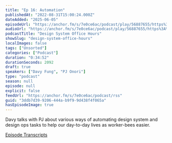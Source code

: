 ```yaml
---
title: "Ep 16: Automation"
publishedAt: "2022-08-31T15:00:24.000Z"
dateAdded: "2025-06-05"
episodeUrl: "https://anchor.fm/s/7e0ce6ac/podcast/play/56887655/https%3A%2F%2Fd3ctxlq1ktw2nl.cloudfront.net%2Fstaging%2F2022-7-31%2F7677ee69-1e1d-5888-7311-79739a816eb4.mp3"
audioUrl: "https://anchor.fm/s/7e0ce6ac/podcast/play/56887655/https%3A%2F%2Fd3ctxlq1ktw2nl.cloudfront.net%2Fstaging%2F2022-7-31%2F7677ee69-1e1d-5888-7311-79739a816eb4.mp3"
podcastTitle: "Design System Office Hours"
showSlug: "design-system-office-hours"
localImages: false
tags: ["Unsorted"]
categories: ["Podcast"]
duration: "0:34:52"
durationSeconds: 2092
draft: true
speakers: ["Davy Fung", "PJ Onori"]
type: "podcast"
season: null
episode: null
explicit: false
feedUrl: "https://anchor.fm/s/7e0ce6ac/podcast/rss"
guid: "3ddb7d39-9206-444a-b9f9-9d438f4f065a"
hasEpisodeImage: true
---
```

Davy talks with PJ about various ways of automating design system and design ops tasks to help our day-to-day lives as worker-bees easier.

[Episode Transcripts](https://docs.google.com/document/d/1eBPOj7pQJBKCsc4uWlMM1XwwfTOLiK7Av_qEbwu2F_M/edit?usp=sharing)
